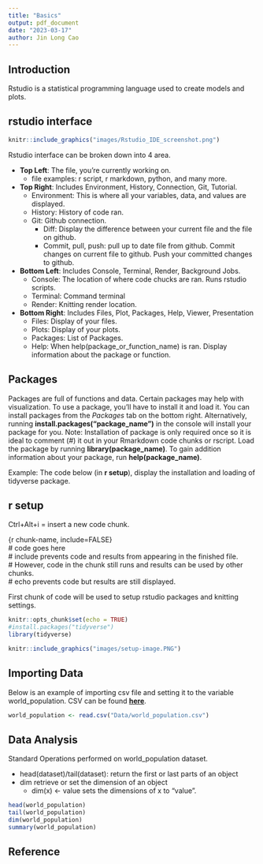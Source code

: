 ```yaml
---
title: "Basics"
output: pdf_document
date: "2023-03-17"
author: Jin Long Cao
---
```


## Introduction

Rstudio is a statistical programming language used to create models and plots.

## rstudio interface

```r
knitr::include_graphics("images/Rstudio_IDE_screenshot.png")
```

Rstudio interface can be broken down into 4 area.

* **Top Left**: The file, you're currently working on.
  + file examples: r script, r markdown, python, and many more. 
* **Top Right**: Includes Environment, History, Connection, Git, Tutorial. 
  + Environment: This is where all your variables, data, and values are displayed. 
  + History: History of code ran.
  + Git: Github connection.
    + Diff: Display the difference between your current file and the file on github.
    + Commit, pull, push: pull up to date file from github. Commit changes on current file to github. Push your committed changes to github. 
* **Bottom Left**: Includes Console, Terminal, Render, Background Jobs.
  + Console: The location of where code chucks are ran. Runs rstudio scripts.
  + Terminal: Command terminal 
  + Render: Knitting render location.
* **Bottom Right**: Includes Files, Plot, Packages, Help, Viewer, Presentation
  + Files: Display of your files.
  + Plots: Display of your plots.
  + Packages: List of Packages.
  + Help: When help(package_or_function_name) is ran. Display information about the package or function.

## Packages
Packages are full of functions and data. Certain packages may help with visualization. To use a package, you'll have to install it and load it. You can install packages from the *Packages* tab on the bottom right. Alternatively, running **install.packages("package_name")** in the console will install your package for you. Note: Installation of package is only required once so it is ideal to comment (\#) it out in your Rmarkdown code chunks or rscript. Load the package by running **library(package_name)**. To gain addition information about your package, run **help(package_name)**.

Example: The code below (in **r setup**), display the installation and loading of tidyverse package.


## r setup

Ctrl+Alt+i = insert a new code chunk.

{r chunk-name, include=FALSE}\
\# code goes here\
\# include prevents code and results from appearing in the finished file.\
\# However, code in the chunk still runs and results can be used by other chunks.\
\# echo prevents code but results are still displayed.

First chunk of code will be used to setup rstudio packages and knitting settings.

```r
knitr::opts_chunk$set(echo = TRUE)
#install.packages("tidyverse")
library(tidyverse)
```

```r
knitr::include_graphics("images/setup-image.PNG")
```

## Importing Data
Below is an example of importing csv file and setting it to the variable world_population. CSV can be found [**here**](https://www.kaggle.com/datasets/iamsouravbanerjee/world-population-dataset?resource=download).
```r
world_population <- read.csv("Data/world_population.csv")
```

## Data Analysis
Standard Operations performed on world_population dataset.

* head(dataset)/tail(dataset): return the first or last parts of an object
* dim retrieve or set the dimension of an object
  + dim(x) <- value sets the dimensions of x to "value".

```r
head(world_population)
tail(world_population)
dim(world_population)
summary(world_population)
```




## Reference

